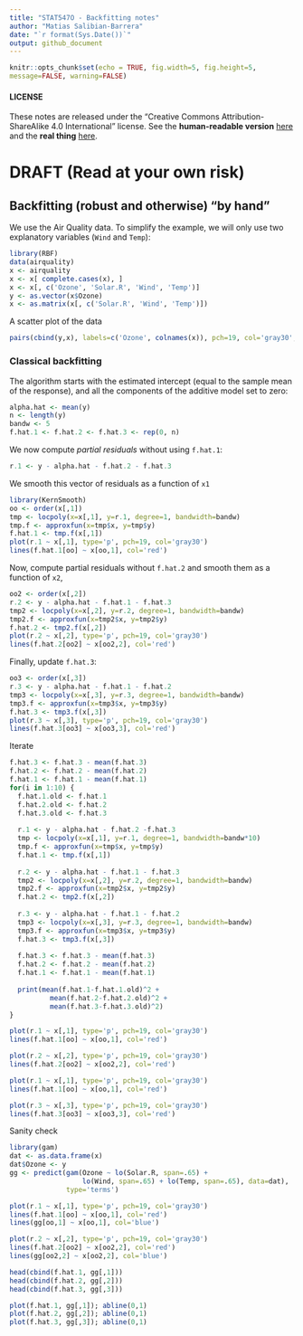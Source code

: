 ```yaml
---
title: "STAT547O - Backfitting notes"
author: "Matias Salibian-Barrera"
date: "`r format(Sys.Date())`"
output: github_document
---
```

  
  ```r
knitr::opts_chunk$set(echo = TRUE, fig.width=5, fig.height=5, 
message=FALSE, warning=FALSE)
```

#### LICENSE
These notes are released under the 
"Creative Commons Attribution-ShareAlike 4.0 International" license. 
See the **human-readable version** [here](https://creativecommons.org/licenses/by-sa/4.0/)
and the **real thing** [here](https://creativecommons.org/licenses/by-sa/4.0/legalcode). 


# DRAFT (Read at your own risk)

## Backfitting (robust and otherwise) "by hand"

We use the Air Quality data.
To simplify the example, we will only use two explanatory variables
(`Wind` and `Temp`):
```r
library(RBF)
data(airquality)
x <- airquality
x <- x[ complete.cases(x), ]
x <- x[, c('Ozone', 'Solar.R', 'Wind', 'Temp')]
y <- as.vector(x$Ozone)
x <- as.matrix(x[, c('Solar.R', 'Wind', 'Temp')])
```
A scatter plot of the data
```r
pairs(cbind(y,x), labels=c('Ozone', colnames(x)), pch=19, col='gray30', cex=1.5)
```

### Classical backfitting

The algorithm starts with the estimated intercept (equal to the 
sample mean of the response), and all the components of the additive model
set to zero:
```r
alpha.hat <- mean(y)
n <- length(y)
bandw <- 5
f.hat.1 <- f.hat.2 <- f.hat.3 <- rep(0, n)
```
We now compute *partial residuals* without using `f.hat.1`:
```r
r.1 <- y - alpha.hat - f.hat.2 - f.hat.3
```
We smooth this vector of residuals as a function of `x1`
```r
library(KernSmooth)
oo <- order(x[,1])
tmp <- locpoly(x=x[,1], y=r.1, degree=1, bandwidth=bandw)
tmp.f <- approxfun(x=tmp$x, y=tmp$y)
f.hat.1 <- tmp.f(x[,1])
plot(r.1 ~ x[,1], type='p', pch=19, col='gray30')
lines(f.hat.1[oo] ~ x[oo,1], col='red')
```

Now, compute partial residuals without `f.hat.2` and smooth them 
as a function of `x2`, 
```r
oo2 <- order(x[,2])
r.2 <- y - alpha.hat - f.hat.1 - f.hat.3
tmp2 <- locpoly(x=x[,2], y=r.2, degree=1, bandwidth=bandw)
tmp2.f <- approxfun(x=tmp2$x, y=tmp2$y)
f.hat.2 <- tmp2.f(x[,2])
plot(r.2 ~ x[,2], type='p', pch=19, col='gray30')
lines(f.hat.2[oo2] ~ x[oo2,2], col='red')
```

Finally, update `f.hat.3`:
```r
oo3 <- order(x[,3])
r.3 <- y - alpha.hat - f.hat.1 - f.hat.2
tmp3 <- locpoly(x=x[,3], y=r.3, degree=1, bandwidth=bandw)
tmp3.f <- approxfun(x=tmp3$x, y=tmp3$y)
f.hat.3 <- tmp3.f(x[,3])
plot(r.3 ~ x[,3], type='p', pch=19, col='gray30')
lines(f.hat.3[oo3] ~ x[oo3,3], col='red')
```
Iterate
```r
f.hat.3 <- f.hat.3 - mean(f.hat.3)
f.hat.2 <- f.hat.2 - mean(f.hat.2)
f.hat.1 <- f.hat.1 - mean(f.hat.1)
for(i in 1:10) {
  f.hat.1.old <- f.hat.1
  f.hat.2.old <- f.hat.2
  f.hat.3.old <- f.hat.3
  
  r.1 <- y - alpha.hat - f.hat.2 -f.hat.3
  tmp <- locpoly(x=x[,1], y=r.1, degree=1, bandwidth=bandw*10)
  tmp.f <- approxfun(x=tmp$x, y=tmp$y)
  f.hat.1 <- tmp.f(x[,1])
  
  r.2 <- y - alpha.hat - f.hat.1 - f.hat.3
  tmp2 <- locpoly(x=x[,2], y=r.2, degree=1, bandwidth=bandw)
  tmp2.f <- approxfun(x=tmp2$x, y=tmp2$y)
  f.hat.2 <- tmp2.f(x[,2])
  
  r.3 <- y - alpha.hat - f.hat.1 - f.hat.2
  tmp3 <- locpoly(x=x[,3], y=r.3, degree=1, bandwidth=bandw)
  tmp3.f <- approxfun(x=tmp3$x, y=tmp3$y)
  f.hat.3 <- tmp3.f(x[,3])
  
  f.hat.3 <- f.hat.3 - mean(f.hat.3)
  f.hat.2 <- f.hat.2 - mean(f.hat.2)
  f.hat.1 <- f.hat.1 - mean(f.hat.1)
  
  print(mean(f.hat.1-f.hat.1.old)^2 + 
          mean(f.hat.2-f.hat.2.old)^2 +
          mean(f.hat.3-f.hat.3.old)^2)
}

plot(r.1 ~ x[,1], type='p', pch=19, col='gray30')
lines(f.hat.1[oo] ~ x[oo,1], col='red')

plot(r.2 ~ x[,2], type='p', pch=19, col='gray30')
lines(f.hat.2[oo2] ~ x[oo2,2], col='red')

plot(r.1 ~ x[,1], type='p', pch=19, col='gray30')
lines(f.hat.1[oo] ~ x[oo,1], col='red')

plot(r.3 ~ x[,3], type='p', pch=19, col='gray30')
lines(f.hat.3[oo3] ~ x[oo3,3], col='red')
```

Sanity check
```r
library(gam)
dat <- as.data.frame(x)
dat$Ozone <- y
gg <- predict(gam(Ozone ~ lo(Solar.R, span=.65) +
                  lo(Wind, span=.65) + lo(Temp, span=.65), data=dat),
              type='terms')

plot(r.1 ~ x[,1], type='p', pch=19, col='gray30')
lines(f.hat.1[oo] ~ x[oo,1], col='red')
lines(gg[oo,1] ~ x[oo,1], col='blue')

plot(r.2 ~ x[,2], type='p', pch=19, col='gray30')
lines(f.hat.2[oo2] ~ x[oo2,2], col='red')
lines(gg[oo2,2] ~ x[oo2,2], col='blue')

head(cbind(f.hat.1, gg[,1]))
head(cbind(f.hat.2, gg[,2]))
head(cbind(f.hat.3, gg[,3]))

plot(f.hat.1, gg[,1]); abline(0,1)
plot(f.hat.2, gg[,2]); abline(0,1)
plot(f.hat.3, gg[,3]); abline(0,1)


```



